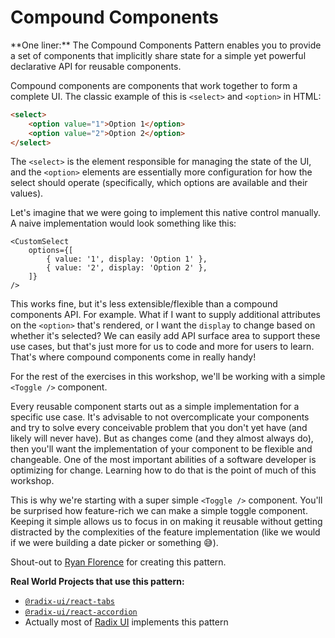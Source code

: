 # Compound Components

<callout-success>
	**One liner:** The Compound Components Pattern enables you to provide a set of
	components that implicitly share state for a simple yet powerful declarative
	API for reusable components.
</callout-success>

Compound components are components that work together to form a complete UI. The
classic example of this is `<select>` and `<option>` in HTML:

```html
<select>
	<option value="1">Option 1</option>
	<option value="2">Option 2</option>
</select>
```

The `<select>` is the element responsible for managing the state of the UI, and
the `<option>` elements are essentially more configuration for how the select
should operate (specifically, which options are available and their values).

Let's imagine that we were going to implement this native control manually. A
naive implementation would look something like this:

```tsx
<CustomSelect
	options={[
		{ value: '1', display: 'Option 1' },
		{ value: '2', display: 'Option 2' },
	]}
/>
```

This works fine, but it's less extensible/flexible than a compound components
API. For example. What if I want to supply additional attributes on the
`<option>` that's rendered, or I want the `display` to change based on whether
it's selected? We can easily add API surface area to support these use cases,
but that's just more for us to code and more for users to learn. That's where
compound components come in really handy!

For the rest of the exercises in this workshop, we'll be working with a simple
`<Toggle />` component.

Every reusable component starts out as a simple implementation for a specific
use case. It's advisable to not overcomplicate your components and try to solve
every conceivable problem that you don't yet have (and likely will never have).
But as changes come (and they almost always do), then you'll want the
implementation of your component to be flexible and changeable. One of the most
important abilities of a software developer is optimizing for change. Learning
how to do that is the point of much of this workshop.

This is why we're starting with a super simple `<Toggle />` component. You'll be
surprised how feature-rich we can make a simple toggle component. Keeping it
simple allows us to focus in on making it reusable without getting distracted by
the complexities of the feature implementation (like we would if we were
building a date picker or something 😅).

Shout-out to [Ryan Florence](https://twitter.com/ryanflorence) for creating this
pattern.

**Real World Projects that use this pattern:**

- [`@radix-ui/react-tabs`](https://www.radix-ui.com/primitives/docs/components/tabs)
- [`@radix-ui/react-accordion`](https://www.radix-ui.com/primitives/docs/components/accordion)
- Actually most of [Radix UI](https://www.radix-ui.com/primitives) implements
  this pattern
